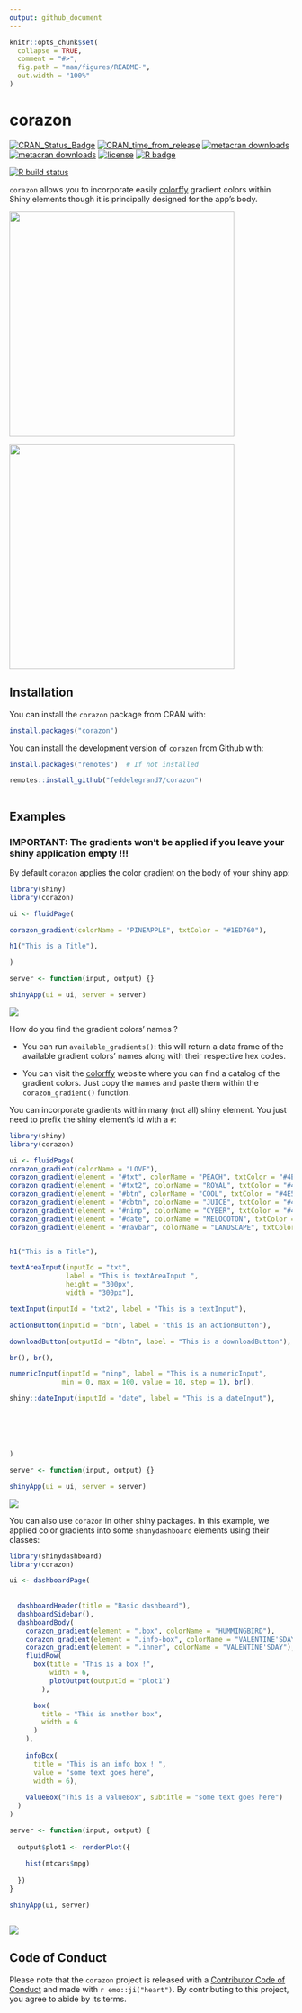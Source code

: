 ```yaml
---
output: github_document
---
```


<!-- README.md is generated from README.Rmd. Please edit that file -->

```r
knitr::opts_chunk$set(
  collapse = TRUE,
  comment = "#>",
  fig.path = "man/figures/README-",
  out.width = "100%"
)
```

# corazon

<!-- badges: start -->

[![CRAN_Status_Badge](https://www.r-pkg.org/badges/version/corazon)](https://cran.r-project.org/package=corazon)
[![CRAN_time_from_release](https://www.r-pkg.org/badges/ago/corazon)](https://cran.r-project.org/package=corazon)
[![metacran downloads](https://cranlogs.r-pkg.org/badges/corazon)](https://cran.r-project.org/package=corazon)
[![metacran downloads](https://cranlogs.r-pkg.org/badges/grand-total/corazon)](https://cran.r-project.org/package=corazon)
[![license](https://img.shields.io/github/license/mashape/apistatus.svg)](https://choosealicense.com/licenses/mit/)
[![R badge](https://img.shields.io/badge/Build%20with-♥%20and%20R-yellow)](https://github.com/feddelegrand7/corazon)


[![R build status](https://github.com/feddelegrand7/corazon/workflows/R-CMD-check/badge.svg)](https://github.com/feddelegrand7/corazon/actions)
<!-- badges: end -->

`corazon` allows you to incorporate easily [colorffy](https://www.colorffy.com/gradients/catalog) gradient colors within Shiny elements though it is principally designed for the app's body. 

<img src = "man/figures/corazon.jpg" height = 400px width = 400px>

<img src = "man/figures/corazon2.png" height = 400px width = 400px>


## Installation


You can install the `corazon` package from CRAN with: 

```r

install.packages("corazon")

```


You can install the development version of `corazon` from Github with: 

```r

install.packages("remotes")  # If not installed 

remotes::install_github("feddelegrand7/corazon")



```



## Examples

### IMPORTANT: The gradients won't be applied if you leave your shiny application empty !!!


By default `corazon` applies the color gradient on the body of your shiny app: 

```r
library(shiny)
library(corazon)

ui <- fluidPage(

corazon_gradient(colorName = "PINEAPPLE", txtColor = "#1ED760"),

h1("This is a Title"),

)

server <- function(input, output) {}

shinyApp(ui = ui, server = server)

```

![](man/figures/corazon_example1.png)

How do you find the gradient colors' names ? 

+ You can run `available_gradients()`: this will return a data frame of the available gradient colors' names along with their respective hex codes. 

+ You can visit the [colorffy](https://www.colorffy.com/gradients/catalog) website where you can find a catalog of the gradient colors. Just copy the names and paste them within the `corazon_gradient()` function. 



You can incorporate gradients within many (not all) shiny element. You just need to prefix the shiny element's Id with a `#`: 


```r
library(shiny)
library(corazon)

ui <- fluidPage(
corazon_gradient(colorName = "LOVE"),
corazon_gradient(element = "#txt", colorName = "PEACH", txtColor = "#4E5C68"),
corazon_gradient(element = "#txt2", colorName = "ROYAL", txtColor = "#4E5C68"), 
corazon_gradient(element = "#btn", colorName = "COOL", txtColor = "#4E5C68"), 
corazon_gradient(element = "#dbtn", colorName = "JUICE", txtColor = "#4E5C68"),
corazon_gradient(element = "#ninp", colorName = "CYBER", txtColor = "#4E5C68"),
corazon_gradient(element = "#date", colorName = "MELOCOTON", txtColor = "#4E5C68"),
corazon_gradient(element = "#navbar", colorName = "LANDSCAPE", txtColor = "#4E5C68"),


h1("This is a Title"),

textAreaInput(inputId = "txt", 
              label = "This is textAreaInput ",
              height = "300px",
              width = "300px"),

textInput(inputId = "txt2", label = "This is a textInput"), 

actionButton(inputId = "btn", label = "this is an actionButton"), 

downloadButton(outputId = "dbtn", label = "This is a downloadButton"),

br(), br(),

numericInput(inputId = "ninp", label = "This is a numericInput", 
             min = 0, max = 100, value = 10, step = 1), br(), 

shiny::dateInput(inputId = "date", label = "This is a dateInput"), 






)

server <- function(input, output) {}

shinyApp(ui = ui, server = server)

```


![](man/figures/corazon_example2.png)

You can also use `corazon` in other shiny packages. In this example, we applied color gradients into some `shinydashboard` elements using their classes:




```r

library(shinydashboard)
library(corazon)

ui <- dashboardPage(
  
  
  dashboardHeader(title = "Basic dashboard"),
  dashboardSidebar(),
  dashboardBody(  
    corazon_gradient(element = ".box", colorName = "HUMMINGBIRD"),
    corazon_gradient(element = ".info-box", colorName = "VALENTINE'SDAY"),
    corazon_gradient(element = ".inner", colorName = "VALENTINE'SDAY"),
    fluidRow(
      box(title = "This is a box !", 
          width = 6, 
          plotOutput(outputId = "plot1")
        ),

      box(
        title = "This is another box", 
        width = 6
      )
    ), 
    
    infoBox(
      title = "This is an info box ! ", 
      value = "some text goes here", 
      width = 6),
    
    valueBox("This is a valueBox", subtitle = "some text goes here")
  )
)

server <- function(input, output) {
  
  output$plot1 <- renderPlot({
    
    hist(mtcars$mpg)
    
  })
}

shinyApp(ui, server)



```
![](man/figures/corazon_example4.png)




## Code of Conduct

Please note that the `corazon` project is released with a [Contributor Code of Conduct](https://contributor-covenant.org/version/2/0/CODE_OF_CONDUCT.html) and made with `r emo::ji("heart")`. By contributing to this project, you agree to abide by its terms.

























